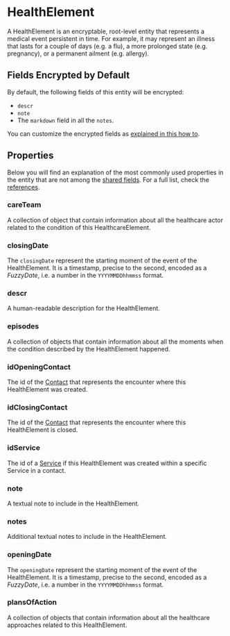 # HealthElement

A HealthElement is an encryptable, root-level entity that represents a medical event persistent in time. For example,
it may represent an illness that lasts for a couple of days (e.g. a flu), a more prolonged state (e.g. pregnancy), or
a permanent ailment (e.g. allergy).

## Fields Encrypted by Default
By default, the following fields of this entity will be encrypted:
- `descr`
- `note`
- The `markdown` field in all the `notes`.

You can customize the encrypted fields as [explained in this how to](/nsdk/how-to/initialize-the-sdk/configure-what-to-encrypt).

## Properties

Below you will find an explanation of the most commonly used properties in the entity that are not among the
[shared fields](/nsdk/explanations/data-model/#shared-fields). For a full list, check the [references](TODO).

### careTeam
A collection of object that contain information about all the healthcare actor related to the condition of this 
HealthcareElement.

### closingDate
The `closingDate` represent the starting moment of the event of the HealthElement. It is a timestamp, precise to the second,
encoded as a *FuzzyDate*, i.e. a number in the `YYYYMMDDhhmmss` format.

### descr
A human-readable description for the HealthElement.

### episodes
A collection of objects that contain information about all the moments when the condition described by the HealthElement
happened.

### idOpeningContact
The id of the [Contact](/nsdk/explanations/data-model/contact) that represents the encounter where this HealthElement
was created.

### idClosingContact
The id of the [Contact](/nsdk/explanations/data-model/contact) that represents the encounter where this HealthElement
is closed.

### idService
The id of a [Service](/nsdk/explanations/data-model/service) if this HealthElement was created within a specific Service
in a contact.

### note
A textual note to include in the HealthElement.

### notes
Additional textual notes to include in the HealthElement.

### openingDate
The `openingDate` represent the starting moment of the event of the HealthElement. It is a timestamp, precise to the second,
encoded as a *FuzzyDate*, i.e. a number in the `YYYYMMDDhhmmss` format.

### plansOfAction
A collection of objects that contain information about all the healthcare approaches related to this HealthElement.